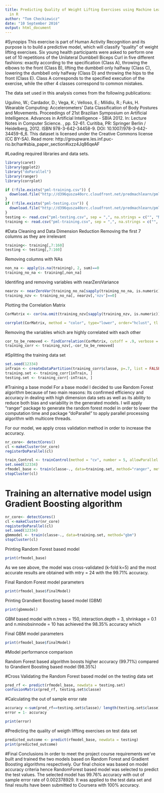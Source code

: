 ```yaml
---
title: Predicting Quality of Weight Lifting Exercises using Machine Learning algorithms
  in R
author: "Tom Checkiewicz"
date: "10 September 2016"
output: html_document
---
```


#Synopips 
This exercise is part of Human Activity Recognition and its purpose is to build a predictive model, which will classify "quality"
of weight lifting exercises. Six young health participants were asked to perform one set of 10 repetitions of the Unilateral Dumbbell Biceps Curl in five different fashions: exactly according to the specification (Class A), throwing the elbows to the front (Class B), lifting the dumbbell only halfway (Class C), lowering the dumbbell only halfway (Class D) and throwing the hips to the front (Class E).
Class A corresponds to the specified execution of the exercise, while the other 4 classes correspond to common mistakes.

The data set used in this analysis comes from the following publications:

Ugulino, W.; Cardador, D.; Vega, K.; Velloso, E.; Milidiu, R.; Fuks, H. Wearable Computing: Accelerometers' Data Classification of Body Postures and Movements. Proceedings of 21st Brazilian Symposium on Artificial Intelligence. Advances in Artificial Intelligence - SBIA 2012. In: Lecture Notes in Computer Science. , pp. 52-61. Curitiba, PR: Springer Berlin / Heidelberg, 2012. ISBN 978-3-642-34458-9. DOI: 10.1007/978-3-642-34459-6_6.
This dataset is licensed under the Creative Commons license (CC BY-SA).
Read more: http://groupware.les.inf.puc-rio.br/har#sbia_paper_section#ixzz4Jq86qeAF


#Loading required libraries and data sets.

```r
library(caret)
library(ggplot2)
library("doParallel")
library(ranger)
library(corrplot)

if (!file.exists("pml-training.csv")) {
  download.file("http://d396qusza40orc.cloudfront.net/predmachlearn/pml-training.csv", destfile = "pml-training.csv")
}
if (!file.exists("pml-testing.csv")) {
  download.file("http://d396qusza40orc.cloudfront.net/predmachlearn/pml-testing.csv", destfile = "pml-testing.csv")
}
testing <- read.csv("pml-testing.csv", sep = ",", na.strings = c("", "NA"))
training <- read.csv("pml-training.csv", sep = ",", na.strings = c("", "NA"))
```


#Data Cleaning and Data Dimension Reduction
Removing the first 7 columns as they are irrelevant
```r
training<- training[,7:160]
testing <- testing[,7:160]
```

Removing columns with NAs
```r
non_na <- apply(is.na(training), 2, sum)==0
training_no_na <- training[,non_na]
```

Identifing and removing variables with nearZeroVariance
```r
nearzv <- nearZeroVar(training_no_na[sapply(training_no_na, is.numeric)], saveMetrics = TRUE)
training_nzv <- training_no_na[, nearzv[,'nzv']==0]
```

Plotting the Correlation Matrix
```r
CorMatrix <- cor(na.omit(training_nzv[sapply(training_nzv, is.numeric)]))
```

```r
corrplot(CorMatrix, method = "color", type="lower", order="hclust", tl.cex = 0.65, tl.col="black", tl.srt = 45)
```

Removing the variables which are highly correlated with each other
```r
cor_to_be_removed <- findCorrelation(CorMatrix, cutoff = .9, verbose = TRUE)
training_corr <- training_nzv[,-cor_to_be_removed]
```

#Splitting the training data set
```r
set.seed(12334)
inTrain <- createDataPartition(training_corr$classe, p=.7, list = FALSE)
training.set <- training_corr[inTrain, ]
testing.set <- training_corr[-inTrain, ]
```

#Training a base model
For a base model I decided to use Random Forest algorithm because of two main reasons: Its confirmed 
efficiency and accuracy in dealing with high dimension data sets as well as its ability to reduce both bias and variability in the generated models.
I will apply "ranger" package to generate the random forest model in order to lower the computation time and package "doParallel" to apply parallel processing algorithm with multicore threads.

For our model, we apply cross validation method in order to increase the accuracy.
```r
nr_core<- detectCores()
cl <-makeCluster(nr_core)
registerDoParallel(cl)

train_Control <- trainControl(method = "cv", number = 5, allowParallel = TRUE)
set.seed(12334)
rfmodel_base <- train(classe~., data=training.set, method="ranger", metric="Accuracy", trControl=train_Control)
stopCluster(cl)
```
# Training an alternative model usign Gradient Boosting algorithm
```r
nr_core<- detectCores()
cl <-makeCluster(nr_core)
registerDoParallel(cl)
set.seed(12334)
gbmmodel <- train(classe~., data=training.set, method="gbm")
stopCluster(cl)
```

Printing Random Forest based model
```r
print(rfmodel_base)
```
As we see above, the model was cross-validated (k-fold k=5) and the most accurate results are obtained with mtry = 24 with the 99.71% accuracy.

Final Random Forest model parameters
```r
print(rfmodel_base$finalModel)
```

Printing Grandient Boosting based model (GBM)
```r
print(gbmmodel)
```
GBM based model with n.trees = 150, interaction.depth = 3, shrinkage = 0.1 and n.minobsinnode = 10 has achieved the 98.35% accuracy which 

Final GBM model parameters
```r
print(rfmodel_base$finalModel)
```
#Model performance comparison

Random Forest based algorithm boosts higher accuracy (99.71%) compared to Grandient Boosting based model (98.35%)

#Cross Validating the Random Forest based model on the testing data set
```r
pred_rf <- predict(rfmodel_base, newdata = testing.set)
confusionMatrix(pred_rf, testing.set$classe)
```

#Calculating the out of sample error rate
```r
accuracy <-sum(pred_rf==testing.set$classe)/ length(testing.set$classe)
error = 1- accuracy
```

```r
print(error)
```

#Predicting the quality of weigth liffting exercises on test data set
```r
predicted_outcome <- predict(rfmodel_base, newdata = testing)
print(predicted_outcome)
```

#Final Conclusions
In order to meet the project course requirements we've built and trained the two models based on Random Forest and Gradient Boosting algorithms respectively. Our final choice was based on model accuracy criteria hence RandomForest based model was selected to predict the test values.
The selected model has 99.76% accuracy with out of sample error rate of 0.002378929. It was applied to the test data set and final results have been submitted to Coursera with 100% accuracy.





